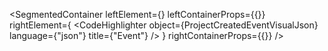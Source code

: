 
<SegmentedContainer
  leftElement={<ProjectCreatedEventDesc />}
  leftContainerProps={{}}
  rightElement={
    <CodeHighlighter
      object={ProjectCreatedEventVisualJson}
      language={"json"}
      title={"Event"}
    />
  }
  rightContainerProps={{}}
/>
